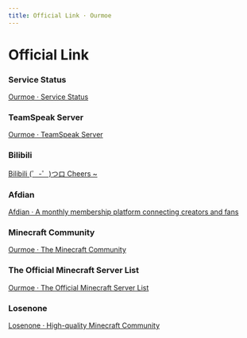 ```yaml
---
title: Official Link · Ourmoe
---
```


# Official Link


### Service Status

[Ourmoe · Service Status](https://status.yaasasi.cn/status/ourmoe)

### TeamSpeak Server

[Ourmoe · TeamSpeak Server](ts3server:/ts.our.moe)

### Bilibili

[Bilibili (゜-゜)つロ Cheers ~](https://space.bilibili.com/407689732)

### Afdian

[Afdian · A monthly membership platform connecting creators and fans](https://afdian.net/@Yaasasi)

### Minecraft Community

[Ourmoe · The Minecraft Community](https://spark.yaasasi.cn/)

### The Official Minecraft Server List

[Ourmoe · The Official Minecraft Server List](https://findmcserver.com/server/HflBGhkGdP)

### Losenone

[Losenone · High-quality Minecraft Community](https://www.losenone.cn/)